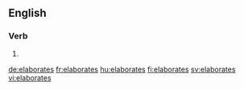 ==English==

===Verb===
{{head|en|verb form}}

# {{en-third-person singular of|elaborate}}

[[de:elaborates]]
[[fr:elaborates]]
[[hu:elaborates]]
[[fi:elaborates]]
[[sv:elaborates]]
[[vi:elaborates]]